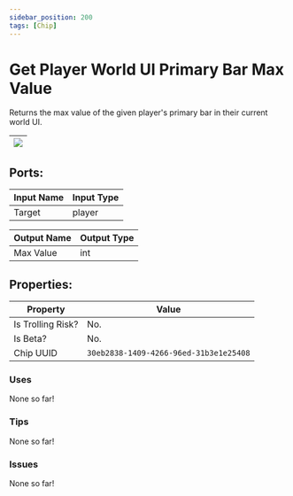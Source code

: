 ```yaml
---
sidebar_position: 200
tags: [Chip]
---
```


# Get Player World UI Primary Bar Max Value


Returns the max value of the given player's primary bar in their current world UI.

| ![](https://images-ext-2.discordapp.net/external/MPmIaQzlEPmgGWlgi-WxBBXt0Bjv_zWPkg1y1f_sy3s/https/www.recroomcircuits.com/image/circuit/absolute-value?width=206&height=108) |
|-----|

## Ports:

| Input Name | Input Type |
|-----------|-----------|
| Target | player |

| Output Name | Output Type |
|-----------|-----------|
| Max Value | int |

## Properties:

| Property  | Value |
|-------------------|-----------|
| Is Trolling Risk? | No. |
| Is Beta? | No. |
| Chip UUID | `30eb2838-1409-4266-96ed-31b3e1e25408` |

### Uses

None so far!

### Tips

None so far!

### Issues

None so far!